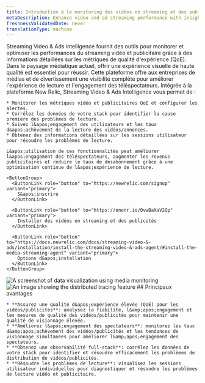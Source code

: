 ```yaml
---
title: Introduction à le monitoring des vidéos en streaming et des publicités
metaDescription: Enhance video and ad streaming performance with insights into quality of experience metrics.
freshnessValidatedDate: never
translationType: machine
---
```


<SideBySide>
  <Side>
    Streaming Video &amp; Ads intelligence fournit des outils pour monitorer et optimiser les performances du streaming vidéo et publicitaire grâce à des informations détaillées sur les métriques de qualité d&apos;expérience (QoE). Dans le paysage médiatique actuel, offrir une expérience visuelle de haute qualité est essentiel pour réussir. Cette plateforme offre aux entreprises de médias et de divertissement une visibilité complète pour améliorer l&apos;expérience de lecture et l&apos;engagement des téléspectateurs. Intégrée à la plateforme New Relic, Streaming Video &amp; Ads Intelligence vous permet de :

    * Monitorer les métriques vidéo et publicitaires QoE et configurer les alertes.
    * Corrélez les données de votre stack pour identifier la cause première des problèmes de lecture.
    * Suivez l&apos;engagement des utilisateurs et les taux d&apos;achèvement de la lecture des vidéos/annonces.
    * Obtenez des informations détaillées sur les sessions utilisateur pour résoudre les problèmes de lecture.

    L&apos;utilisation de ces fonctionnalités peut améliorer l&apos;engagement des téléspectateurs, augmenter les revenus publicitaires et réduire le taux de désabonnement grâce à une optimisation continue de l&apos;expérience de lecture.

    <ButtonGroup>
      <ButtonLink role="button" to="https://newrelic.com/signup" variant="primary">
        S&apos;inscrire
      </ButtonLink>

      <ButtonLink role="button" to="https://onenr.io/0vwBaXaV2Qp" variant="primary">
        Installer des vidéos en streaming et des publicités
      </ButtonLink>

      <ButtonLink role="button" to="https://docs.newrelic.com/docs/streaming-video-&-ads/installation/install-the-streaming-video-&-ads-agent/#install-the-media-streaming-agent" variant="primary">
        Options d&apos;installation
      </ButtonLink>
    </ButtonGroup>
  </Side>

  <Side>
    <img title="Visualizing data" alt="A screenshot of data visualization using media monitoring" src="/images/media-overview-1.webp" />
  </Side>
</SideBySide>

<SideBySide>
  <Side>
    <img title="Real User Monitoring with New Relic" alt="An image showing the distributed tracing feature" src="/images/media-video-1.webp" />
  </Side>

  <Side>
    ## Principaux avantages

    * **Assurez une qualité d&apos;expérience élevée (QoE) pour les vidéos/publicités**: analysez la fiabilité, l&amp;apos;engagement et les mesures de qualité des vidéos/publicités pour maintenir une qualité de visionnage élevée.
    * **Améliorez l&apos;engagement des spectateurs**: monitorez les taux d&amp;apos;achèvement des vidéos/publicités et les tendances de visionnage simultanées pour améliorer l&amp;apos;engagement des spectateurs.
    * **Obtenez une observabilité full-stack**: corrélez les données de votre stack pour identifier et résoudre efficacement les problèmes de distribution de vidéos/publicités.
    * **Résoudre les problèmes de lecture**: visualisez les sessions utilisateur individuelles pour diagnostiquer et résoudre les problèmes de lecture vidéo et publicitaire.
  </Side>
</SideBySide>